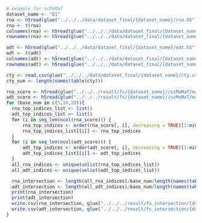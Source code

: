 ```r
# example for scMoMaT
dataset_name <- "D1"
rna <- h5read(glue("../../../data/dataset_final/{dataset_name}/rna.h5"), "matrix/data")
rna <- t(rna)
colnames(rna) <- h5read(glue("../../../data/dataset_final/{dataset_name}/rna.h5"), "matrix/barcodes")
rownames(rna) <- h5read(glue("../../../data/dataset_final/{dataset_name}/rna.h5"), "matrix/features")

adt <- h5read(glue("../../../data/dataset_final/{dataset_name}/adt.h5"), "matrix/data")
adt <- t(adt)
colnames(adt) <- h5read(glue("../../../data/dataset_final/{dataset_name}/adt.h5"), "matrix/barcodes")
rownames(adt) <- h5read(glue("../../../data/dataset_final/{dataset_name}/adt.h5"), "matrix/features")

cty <- read.csv(glue("../../../data/dataset_final/{dataset_name}/cty.csv"))$x
cty_num <- length(names(table(cty)))

rna_score <- h5read(glue("../../../result/fs/{dataset_name}//scMoMaT/marker_score_rna.h5"), "data")
adt_score <- h5read(glue("../../../result/fs/{dataset_name}//scMoMaT/marker_score_adt.h5"), "data")
for (base_num in c(5,10,20)){
  rna_top_indices_list <- list()
  adt_top_indices_list <- list()
  for (i in seq_len(ncol(rna_score))) {
      rna_top_indices <- order(rna_score[, i], decreasing = TRUE)[1:min(base_num, length(rna_score[, i]))]
      rna_top_indices_list[[i]] <- rna_top_indices
  }
  for (i in seq_len(ncol(adt_score))) {
      adt_top_indices <- order(adt_score[, i], decreasing = TRUE)[1:min(base_num, length(adt_score[, i]))]
      adt_top_indices_list[[i]] <- adt_top_indices
  }
  all_rna_indices <- unique(unlist(rna_top_indices_list))
  all_adt_indices <- unique(unlist(adt_top_indices_list))

  rna_intersection <- length(all_rna_indices)/base_num/length(names(table(cty)))
  adt_intersection <- length(all_adt_indices)/base_num/length(names(table(cty)))
  print(rna_intersection)
  print(adt_intersection)
  write.csv(rna_intersection, glue("../../../result/fs_intersection/{dataset_name}/rna_top{base_num}.csv"))
  write.csv(adt_intersection, glue("../../../result/fs_intersection/{dataset_name}/adt_top{base_num}.csv"))
}

```
